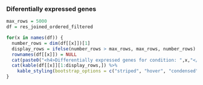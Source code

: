 ### Diferentially expressed genes

```r
max_rows = 5000
df = res_joined_ordered_filtered

for(x in names(df)) {
  number_rows = dim(df[[x]])[1]
  display_rows = ifelse(number_rows > max_rows, max_rows, number_rows)
  rownames(df[[x]]) = NULL
  cat(paste0("<h4>Differentially expressed genes for condition: ",x,"</h4>"))
  cat(kable(df[[x]][1:display_rows,]) %>%
    kable_styling(bootstrap_options = c("striped", "hover", "condensed")))
}

```